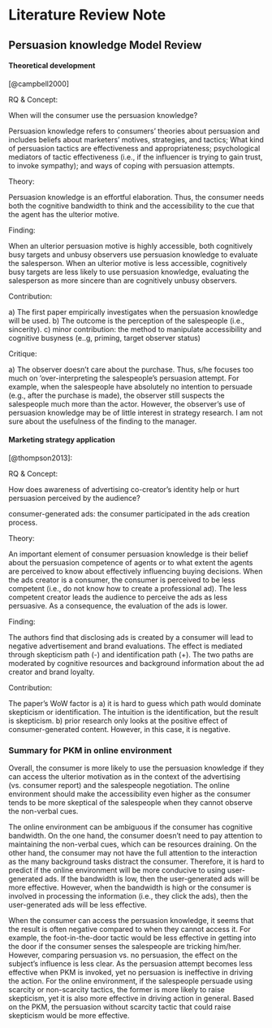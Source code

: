 

# Literature Review Note

## Persuasion knowledge Model Review

#### Theoretical development

[@campbell2000]

RQ & Concept:

When will the consumer use the persuasion knowledge?

Persuasion knowledge refers to consumers' theories about persuasion and includes beliefs about marketers' motives, strategies, and tactics; What kind of persuasion tactics are effectiveness and appropriateness; psychological mediators of tactic effectiveness (i.e., if the influencer is trying to gain trust, to invoke sympathy); and ways of coping with persuasion attempts.

Theory:

Persuasion knowledge is an effortful elaboration. Thus, the consumer needs both the cognitive bandwidth to think and the accessibility to the cue that the agent has the ulterior motive.

Finding:

When an ulterior persuasion motive is highly accessible, both cognitively busy targets and unbusy observers use persuasion knowledge to evaluate the salesperson. When an ulterior motive is less accessible, cognitively busy targets are less likely to use persuasion knowledge, evaluating the salesperson as more sincere than are cognitively unbusy observers.

Contribution:

a\) The first paper empirically investigates when the persuasion knowledge will be used. b) The outcome is the perception of the salespeople (i.e., sincerity). c) minor contribution: the method to manipulate accessibility and cognitive busyness (e..g, priming, target observer status)

Critique:

a\) The observer doesn't care about the purchase. Thus, s/he focuses too much on 'over-interpreting the salespeople's persuasion attempt. For example, when the salespeople have absolutely no intention to persuade (e.g., after the purchase is made), the observer still suspects the salespeople much more than the actor. However, the observer's use of persuasion knowledge may be of little interest in strategy research. I am not sure about the usefulness of the finding to the manager.

#### Marketing strategy application

[@thompson2013]:

RQ & Concept:

How does awareness of advertising co-creator's identity help or hurt persuasion perceived by the audience?

consumer-generated ads: the consumer participated in the ads creation process.

Theory:

An important element of consumer persuasion knowledge is their belief about the persuasion competence of agents or to what extent the agents are perceived to know about effectively influencing buying decisions. When the ads creator is a consumer, the consumer is perceived to be less competent (i.e., do not know how to create a professional ad). The less competent creator leads the audience to perceive the ads as less persuasive. As a consequence, the evaluation of the ads is lower.

Finding:

The authors find that disclosing ads is created by a consumer will lead to negative advertisement and brand evaluations. The effect is mediated through skepticism path (-) and identification path (+). The two paths are moderated by cognitive resources and background information about the ad creator and brand loyalty.

Contribution:

The paper's WoW factor is a) it is hard to guess which path would dominate skepticism or identification. The intuition is the identification, but the result is skepticism. b) prior research only looks at the positive effect of consumer-generated content. However, in this case, it is negative.

### Summary for PKM in online environment

Overall, the consumer is more likely to use the persuasion knowledge if they can access the ulterior motivation as in the context of the advertising (vs. consumer report) and the salespeople negotiation. The online environment should make the accessibility even higher as the consumer tends to be more skeptical of the salespeople when they cannot observe the non-verbal cues.

The online environment can be ambiguous if the consumer has cognitive bandwidth. On the one hand, the consumer doesn't need to pay attention to maintaining the non-verbal cues, which can be resources draining. On the other hand, the consumer may not have the full attention to the interaction as the many background tasks distract the consumer. Therefore, it is hard to predict if the online environment will be more conducive to using user-generated ads. If the bandwidth is low, then the user-generated ads will be more effective. However, when the bandwidth is high or the consumer is involved in processing the information (i.e., they click the ads), then the user-generated ads will be less effective.

When the consumer can access the persuasion knowledge, it seems that the result is often negative compared to when they cannot access it. For example, the foot-in-the-door tactic would be less effective in getting into the door if the consumer senses the salespeople are tricking him/her. However, comparing persuasion vs. no persuasion, the effect on the subject's influence is less clear. As the persuasion attempt becomes less effective when PKM is invoked, yet no persuasion is ineffective in driving the action. For the online environment, if the salespeople persuade using scarcity or non-scarcity tactics, the former is more likely to raise skepticism, yet it is also more effective in driving action in general. Based on the PKM, the persuasion without scarcity tactic that could raise skepticism would be more effective.


